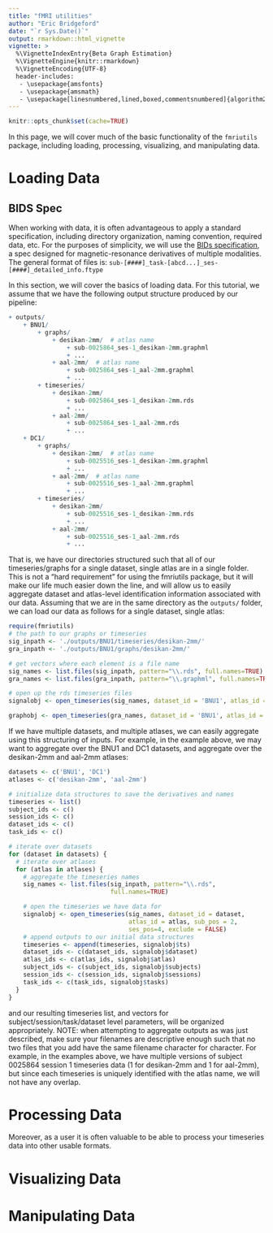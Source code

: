 ```yaml
---
title: "fMRI utilities"
author: "Eric Bridgeford"
date: "`r Sys.Date()`"
output: rmarkdown::html_vignette
vignette: >
  %\VignetteIndexEntry{Beta Graph Estimation}
  %\VignetteEngine{knitr::rmarkdown}
  %\VignetteEncoding{UTF-8}
  header-includes:
   - \usepackage{amsfonts}
   - \usepackage{amsmath}
   - \usepackage[linesnumbered,lined,boxed,commentsnumbered]{algorithm2e}
---
```


```r
knitr::opts_chunk$set(cache=TRUE)
```

In this page, we will cover much of the basic functionality of the `fmriutils` package, including loading, processing, visualizing, and manipulating data.

# Loading Data

## BIDS Spec

When working with data, it is often advantageous to apply a standard specification, including directory organization, naming convention, required data, etc. For the purposes of simplicity, we will use the [BIDs specification](http://bids.neuroimaging.io/), a spec designed for magnetic-resonance derivatives of multiple modalities. The general format of files is: `sub-[####]_task-[abcd...]_ses-[####]_detailed_info.ftype`

In this section, we will cover the basics of loading data. For this tutorial, we assume that we have the following output structure produced by our pipeline:

```r
+ outputs/
    + BNU1/
        + graphs/
            + desikan-2mm/  # atlas name
                + sub-0025864_ses-1_desikan-2mm.graphml
                + ...
            + aal-2mm/  # atlas name
                + sub-0025864_ses-1_aal-2mm.graphml
                + ...
        + timeseries/
            + desikan-2mm/
                + sub-0025864_ses-1_desikan-2mm.rds
                + ...
            + aal-2mm/
                + sub-0025864_ses-1_aal-2mm.rds
                + ...
    + DC1/
        + graphs/
            + desikan-2mm/  # atlas name
                + sub-0025516_ses-1_desikan-2mm.graphml
                + ...
            + aal-2mm/  # atlas name
                + sub-0025516_ses-1_aal-2mm.graphml
                + ...
        + timeseries/
            + desikan-2mm/
                + sub-0025516_ses-1_desikan-2mm.rds
                + ...
            + aal-2mm/
                + sub-0025516_ses-1_aal-2mm.rds
                + ...
```

That is, we have our directories structured such that all of our timeseries/graphs for a single dataset, single atlas are in a single folder. This is not a "hard requirement" for using the fmriutils package, but it will make our life much easier down the line, and will allow us to easily aggregate dataset and atlas-level identification information associated with our data. Assuming that we are in the same directory as the `outputs/` folder, we can load our data as follows for a single dataset, single atlas:

```r
require(fmriutils)
# the path to our graphs or timeseries
sig_inpath <- './outputs/BNU1/timeseries/desikan-2mm/'
gra_inpath <- './outputs/BNU1/graphs/desikan-2mm/'

# get vectors where each element is a file name
sig_names <- list.files(sig_inpath, pattern="\\.rds", full.names=TRUE)
gra_names <- list.files(gra_inpath, pattern="\\.graphml", full.names=TRUE)

# open up the rds timeseries files
signalobj <- open_timeseries(sig_names, dataset_id = 'BNU1', atlas_id = 'desikan-2mm')

graphobj <- open_timeseries(gra_names, dataset_id = 'BNU1', atlas_id = 'desikan-2mm')
```

If we have multiple datasets, and multiple atlases, we can easily aggregate using this structuring of inputs. For example, in the example above, we may want to aggregate over the BNU1 and DC1 datasets, and aggregate over the desikan-2mm and aal-2mm atlases:

```r
datasets <- c('BNU1', 'DC1')
atlases <- c('desikan-2mm', 'aal-2mm')

# initialize data structures to save the derivatives and names
timeseries <- list()
subject_ids <- c()
session_ids <- c()
dataset_ids <- c()
task_ids <- c()

# iterate over datasets
for (dataset in datasets) {
  # iterate over atlases
  for (atlas in atlases) {
    # aggregate the timeseries names
    sig_names <- list.files(sig_inpath, pattern="\\.rds",
                            full.names=TRUE)

    # open the timeseries we have data for
    signalobj <- open_timeseries(sig_names, dataset_id = dataset,
                                 atlas_id = atlas, sub_pos = 2,
                                 ses_pos=4, exclude = FALSE)
    # append outputs to our initial data structures
    timeseries <- append(timeseries, signalobj$ts)
    dataset_ids <- c(dataset_ids, signalobj$dataset)
    atlas_ids <- c(atlas_ids, signalobj$atlas)
    subject_ids <- c(subject_ids, signalobj$subjects)
    session_ids <- c(session_ids, signalobj$sessions)
    task_ids <- c(task_ids, signalobj$tasks)
  }
}
```

and our resulting timeseries list, and vectors for subject/session/task/dataset level parameters, will be organized appropriately. NOTE: when attempting to aggregate outputs as was just described, make sure your filenames are descriptive enough such that no two files that you add have the same filename character for character. For example, in the examples above, we have multiple versions of subject 0025864 session 1 timeseries data (1 for desikan-2mm and 1 for aal-2mm), but since each timeseries is uniquely identified with the atlas name, we will not have any overlap. 

# Processing Data

Moreover, as a user it is often valuable to be able to process your timeseries data into other usable formats. 

# Visualizing Data

# Manipulating Data
